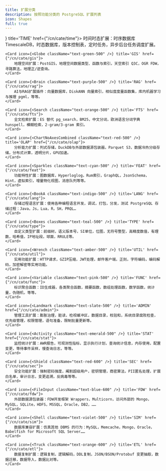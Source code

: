 ```yaml
---
title: 扩展分类
description: 按照功能分类的 PostgreSQL 扩展列表
icon: Shapes
full: true
---
```



<Cards>
    <Card icon={<Clock className="text-blue-500" />} title='TIME' href={"/cn/cate/time"}>
        时间时态扩展：时序数据库 TimescaleDB，时态数据库，版本控制表，定时任务，异步后台任务调度扩展。
    </Card>

    <Card icon={<Globe className="text-green-500" />} title='GIS' href={"/cn/cate/gis"}>
        地理空间扩展：PostGIS，地理空间数据类型、函数与索引，天空索引 Q3C，OGR FDW， 寻路算法，地理正/逆查询。
    </Card>

    <Card icon={<Brain className="text-purple-500" />} title='RAG' href={"/cn/cate/rag"}>
        AI与RAG扩展插件：向量数据库，DiskANN 向量索引，相似度度量函数集，库内机器学习与推理 pgml，等等。
    </Card>

    <Card icon={<Search className="text-orange-500" />} title='FTS' href={"/cn/cate/fts"}>
        全文检索扩展：ES 替代 pg_search，BM25，中文分词，欧洲语言分词字典 hunspell，模糊检索，2-gram/3-gram 索引。
    </Card>

    <Card icon={<ChartNoAxesCombined className="text-red-500" />} title='OLAP' href={"/cn/cate/olap"}>
        分析能力扩展：列式存储，DuckDB与外部数据源包装器，Parquet S3，数据冷热分级存储，分布式计算，透明分片，GPU加速。
    </Card>

    <Card icon={<Sparkles className="text-cyan-500" />} title='FEAT' href={"/cn/cate/feat"}>
        功能特性扩展：图数据库，Hyperloglog，Rum索引，GraphQL，JsonSchema，Hint，虚拟索引，增量物化视图，消息队列等等。
    </Card>

    <Card icon={<BookA className="text-indigo-500" />} title='LANG' href={"/cn/cate/lang"}>
        存储过程语言扩展：使用各种编程语言开发，调试，打包，分发，测试 PostgreSQL 存储过程：Java，Js，Lua，R，SH，PRQL…
    </Card>

    <Card icon={<Boxes className="text-teal-500" />} title='TYPE' href={"/cn/cate/type"}>
        自定义类型扩展：前缀树，语义版本号，SI单位，位图，无符号整型，高精度数值，有理数，哈希值，IP地址段，球面，RRULE等。
    </Card>

    <Card icon={<Wrench className="text-amber-500" />} title='UTIL' href={"/cn/cate/util"}>
        实用功能扩展：HTTP请求，GZIP压缩，JWT处理，邮件客户端，正则，字符编码，编码解码，加密解密等实用功能。
    </Card>

    <Card icon={<Variable className="text-pink-500" />} title='FUNC' href={"/cn/cate/func"}>
        标识聚合函数：ID生成器，各类聚合函数，摘要函数，数组处理函数，数学函数，统计量，伪随机，等等。
    </Card>

    <Card icon={<Landmark className="text-slate-500" />} title='ADMIN' href={"/cn/cate/admin"}>
        管理工具扩展：膨胀治理，脏读，检视缓冲区，数据目录，校验和，系统目录腐败检查，优先级管理，权限管理，语句准备，限制批量更新等。
    </Card>

    <Card icon={<Activity className="text-emerald-500" />} title='STAT' href={"/cn/cate/stat"}>
        监控统计扩展：AWR报告，可观测性指标，显示执行计划，查询统计信息，内存使用，配置变更，等待事件采样，慢查询日志，等等。
    </Card>

    <Card icon={<Shield className="text-red-600" />} title='SEC' href={"/cn/cate/sec"}>
        安全功能扩展：强制密码强度，阉割超级用户，密钥管理，商密算法，PII匿名处理，扩展白名单，审计日志，变更追溯，反病毒等等。
    </Card>

    <Card icon={<FileInput className="text-blue-600" />} title='FDW' href={"/cn/cate/fdw"}>
        外部数据源包装器：FDW开发框架 Wrappers，Multicorn，访问外部的 Mongo，MySQL，SQLite，HDFS，MSSQL，Oracle，DB2，……
    </Card>

    <Card icon={<Shell className="text-violet-500" />} title='SIM' href={"/cn/cate/sim"}>
        数据库兼容扩展：仿真其他 DBMS 的行为：MySQL，Memcache，Mongo，Oracle，Babelfish for Microsoft SQL Server……
    </Card>

    <Card icon={<Truck className="text-orange-600" />} title='ETL' href={"/cn/cate/etl"}>
        数据复制扩展：逻辑复制，逻辑解码，DDL复制，JSON/BSON/Protobuf 变更抽取，数据迁移，数据导入，数据比对等。
    </Card>
</Cards>